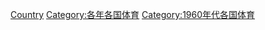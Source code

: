 {{Commons category|1964 in sports by country}}
{{Year by category
|m=1
|c=9
|d=6
|y=4
|cat=各國體育
|sortkey=1964
}}

[[Category:1964年體育|Country]]
[[Category:各年各国体育|Category:各年各国体育]]
[[Category:1960年代各国体育|Category:1960年代各国体育]]